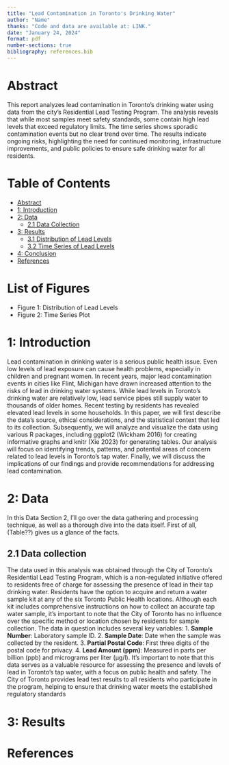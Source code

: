 ```yaml
---
title: "Lead Contamination in Toronto's Drinking Water"
author: "Name"
thanks: "Code and data are available at: LINK."
date: "January 24, 2024"
format: pdf
number-sections: true
bibliography: references.bib
---
```


# Abstract

This report analyzes lead contamination in Toronto's drinking water using data from the city's Residential Lead Testing Program. The analysis reveals that while most samples meet safety standards, some contain high lead levels that exceed regulatory limits. The time series shows sporadic contamination events but no clear trend over time. The results indicate ongoing risks, highlighting the need for continued monitoring, infrastructure improvements, and public policies to ensure safe drinking water for all residents.

# Table of Contents
- [Abstract](#abstract)
- [1: Introduction](#1-introduction)
- [2: Data](#2-data)
  - [2.1 Data Collection](#21-data-collection)
- [3: Results](#3-results)
  - [3.1 Distribution of Lead Levels](#31-distribution-of-lead-levels)
  - [3.2 Time Series of Lead Levels](#32-time-series-of-lead-levels)
- [4: Conclusion](#4-conclusion)
- [References](#references)

# List of Figures
- Figure 1: Distribution of Lead Levels
- Figure 2: Time Series Plot

# 1: Introduction

Lead contamination in drinking water is a serious public health issue. Even low levels of lead exposure can cause health problems, especially in children and pregnant women. In recent years, major lead contamination events in cities like Flint, Michigan have drawn increased attention to the risks of lead in drinking water systems. While lead levels in Toronto's drinking water are relatively low, lead service pipes still supply water to thousands of older homes. Recent testing by residents has revealed elevated lead levels in some households. 
In this paper, we will first describe the data's source, ethical considerations, and the statistical context that led to its collection. Subsequently, we will analyze and visualize the data using various R packages, including ggplot2 (Wickham 2016) for creating informative graphs and knitr (Xie 2023) for generating tables. Our analysis will focus on identifying trends, patterns, and potential areas of concern related to lead levels in Toronto's tap water. Finally, we will discuss the implications of our findings and provide recommendations for addressing lead contamination.


# 2: Data
In this Data Section 2, I'll go over the data gathering and processing technique, as well as a thorough dive into the data itself. First of all, (Table??) gives us a glance of the facts.

## 2.1 Data collection

The data used in this analysis was obtained through the City of Toronto's Residential Lead Testing Program, which is a non-regulated initiative offered to residents free of charge for assessing the presence of lead in their tap drinking water. Residents have the option to acquire and return a water sample kit at any of the six Toronto Public Health locations. Although each kit includes comprehensive instructions on how to collect an accurate tap water sample, it's important to note that the City of Toronto has no influence over the specific method or location chosen by residents for sample collection.
The data in question includes several key variables:
1. **Sample Number**: Laboratory sample ID.
2. **Sample Date**: Date when the sample was collected by the resident.
3. **Partial Postal Code**: First three digits of the postal code for privacy.
4. **Lead Amount (ppm)**: Measured in parts per billion (ppb) and micrograms per liter (µg/l).
It's important to note that this data serves as a valuable resource for assessing the presence and levels of lead in Toronto's tap water, with a focus on public health and safety. The City of Toronto provides lead test results to all residents who participate in the program, helping to ensure that drinking water meets the established regulatory standards


# 3: Results



\newpage

# References




